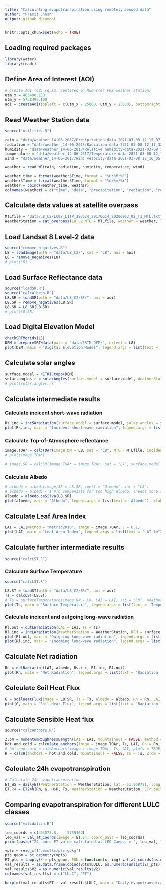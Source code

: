 ```yaml
---
title: "Calculating evapotranspiration using remotely sensed data"
author: "Pramit Ghosh"
output: github_document
---
```


```r
knitr::opts_chunk$set(echo = TRUE)
```

## Loading required packages
```r
library(water)
library(readr)
```

## Define Area of Interest (AOI)
```r
# Create AOI (625 sq.km. centered on Muenster FHZ weather station)
utm_x = 403490.150
utm_y = 5758499.100
aoi = createAoi(topleft = c(utm_x - 25000, utm_y + 25000), bottomright = c(utm_x + 25000, utm_y - 25000), EPSG = 32632)
```

## Read Weather Station data
```r
source("utilities.R")

rain = "data/weather_14-06-2017/Precipitation-data-2021-03-08 12_15_07.csv"
radiation = "data/weather_14-06-2017/Radiation-data-2021-03-08 12_17_32.csv"
humidity = "data/weather_14-06-2017/Relative humidity-data-2021-03-08 12_16_26.csv"
temperature = "data/weather_14-06-2017/Temperature-data-2021-03-08 12_15_39.csv"
wind = "data/weather_14-06-2017/Wind velocity-data-2021-03-08 12_16_05.csv"

weather = read_WS(rain, radiation, humidity, temperature, wind)

weather_time = format(weather$Time, format = "%H:%M:%S")
weather$Time = format(weather$Time, format = "%d/%m/%Y")
weather = cbind(weather_time, weather)
colnames(weather) = c("time", "date", "precipitation", "radiation", "rel_humidity", "temperature", "wind_vel")

```

## Calculate data values at satellite overpass

```r
MTLfile = "data/L8_C2/LC08_L1TP_197024_20170614_20200903_02_T1_MTL.txt"
WeatherStation = sat_overpass(L8_L2_MTL = MTLfile, weather = weather, lat = 51.968791, long = 7.59513, elev = 60, height = 2)
```

## Load Landsat 8 Level-2 data
```r
source("remove_negatives.R")
L8 = loadImage(path = "data/L8_C2/", sat = "L8", aoi = aoi)
L8 = remove_negatives(L8)
# plot(L8)
```

## Load Surface Reflectance data
```r
source("loadSR.R")
source("calcAlbedo.R")
L8.SR = loadSR(path = "data/L8_C2/SR/", aoi = aoi)
L8.SR = remove_negatives(L8.SR)
L8.SR = L8_SR(L8.SR)
# plot(L8.SR)
```

## Load Digital Elevation Model
```r
checkSRTMgrids(L8)
DEM = prepareSRTMdata(path = "data/SRTM_DEM/", extent = L8)
plot(DEM, main = "Digital Elevation Model", legend.args = list(text = 'Elevation (m)'), xlab = "Easting (m)", ylab = "Northing (m)")
```

## Calculate solar angles
```r
surface.model = METRICtopo(DEM)
solar.angles.r = solarAngles(surface.model = surface.model, WeatherStation = WeatherStation, MTLfile)
# plot(solar.angles.r)
```

## Calculate intermediate results

### Calculate incident short-wave radiation
```r
Rs.inc = incSWradiation(surface.model = surface.model, solar.angles = solar.angles.r, WeatherStation = WeatherStation)
plot(Rs.inc, main = "Incident short-wave radiation", legend.args = list(text = 'Radiation (W/m^2)'), xlab = "Easting (m)", ylab = "Northing (m)")
```

### Calculate Top-of-Atmosphere reflectance
```r
image.TOAr = calcTOAr(image.DN = L8, sat = "L8", MTL = MTLfile, incidence.rel = solar.angles.r$incidence.rel, aoi = aoi)
# plot(image.TOAr)

# image.SR = calcSR(image.TOAr = image.TOAr, sat = "L7", surface.model = surface.model, incidence.hor = solar.angles.r$incidence.hor, WeatherStation = WeatherStation)
```
### Calculate Albedo
```r
# albedo = albedo(image.SR = L8.SR, coeff = "Olmedo", sat = "L8")
# albedo = albedo - 1 #To compensate for too high albedo! (needs more investigation)
albedo = albedo.daSilva(L8.SR)
plot(albedo, main = "Albedo", legend.args = list(text = 'Albedo'), xlab = "Easting (m)", ylab = "Northing (m)")
```

## Calculate Leaf Area Index
```r
LAI = LAI(method = "metric2010", image = image.TOAr, L = 0.1)
plot(LAI, main = "Leaf Area Index", legend.args = list(text = 'LAI (m^2/m^2)'), xlab = "Easting (m)", ylab = "Northing (m)")
```

## Calculate further intermediate results
```r
source("calcLST.R")
```

### Calculate Surface Temperature
```r
source("calcLST.R")

L8.ST = loadST(path = "data/L8_C2/SR/", aoi = aoi)
Ts = calcLST(L8.ST)
# Ts = surfaceTemperature(image.DN = L8, LAI = LAI, sat = "L8", WeatherStation = WeatherStation, aoi = aoi, method = "SW")
plot(Ts, main = "Surface Temperature", legend.args = list(text = 'Temperature (K)'), xlab = "Easting (m)", ylab = "Northing (m)")
```

### Calculate incident and outgoing long-wave radiation
```r
Rl.out = outLWradiation(LAI = LAI, Ts = Ts)
Rl.inc = incLWradiation(WeatherStation = WeatherStation, DEM = surface.model$DEM, solar.angles = solar.angles.r, Ts = Ts)
plot(Rl.out, main = "Outgoing long-wave radiation", legend.args = list(text = 'Radiation (W/m^2)'), xlab = "Easting (m)", ylab = "Northing (m)")
plot(Rl.inc, main = "Incoming long-wave radiation", legend.args = list(text = 'Radiation (W/m^2)'), xlab = "Easting (m)", ylab = "Northing (m)")
```

## Calculate Net radiation
```r
Rn = netRadiation(LAI, albedo, Rs.inc, Rl.inc, Rl.out)
plot(Rn, main = "Net Radiation", legend.args = list(text = 'Radiation (W/m^2)'), xlab = "Easting (m)", ylab = "Northing (m)")
```

## Calculate Soil Heat Flux
```r
G = soilHeatFlux(image = L8.SR, Ts = Ts, albedo = albedo, Rn = Rn, LAI = LAI)
plot(G, main = "Soil Heat Flux", legend.args = list(text = 'Radiation (W/m^2)'), xlab = "Easting (m)", ylab = "Northing (m)")
```

## Calculate Sensible Heat flux
```r
source("calcAnchors.R")

Z.om = momentumRoughnessLength(LAI = LAI, mountainous = FALSE, method = "short.crops", surface.model = surface.model)
hot.and.cold = calculate_anchors(image = image.TOAr, Ts, LAI, Rn = Rn, G = G, plots = TRUE, albedo = albedo, Z.om = Z.om, n = 5, anchors.method = "flexible", WeatherStation = WeatherStation, verbose = TRUE)
# hot.and.cold = calcAnchors(image = image.TOAr, Ts, LAI, plots = TRUE, albedo = albedo, Z.om = Z.om, n = 5, anchors.method = "flexible", WeatherStation = WeatherStation, verbose = TRUE)
H = calcH(anchors = hot.and.cold, mountainous = FALSE, Ts = Ts, Z.om = Z.om, WeatherStation = WeatherStation, ETp.coef = 1.05, Z.om.ws = 0.03, DEM = DEM, Rn = Rn, G = G, verbose = TRUE)
```

## Calculate 24h evapotranspiration
```r
# Calculate 24h evapotranspiration
ET_WS = dailyET(WeatherStation = WeatherStation, lat = 51.968791, long = 7.59513, elev = 60, height = 2)
ET.24 = ET24h(Rn, G, H$H, Ts, WeatherStation = WeatherStation, ETr.daily = ET_WS)
```

## Comparing evapotranspiration for different LULC classes

```r
source("validation.R")

leo_coords = c(403873.8,	5759162)
leo_val = val_at_coords(image = ET.24, coord_pair = leo_coords)
print(paste("24 hours ET value calculated at LEO Campus = ", leo_val, " mm/d", sep = ""))

vpts = read_sf("results/pts.gpkg")
pts_geom = st_geometry(vpts)
ET_pts = lapply(X = pts_geom, FUN = function(x, img) val_at_coords(as.numeric(x), img), ET.24)
val_results = as.data.frame(cbind(vpts$LULC, as.numeric(unlist(ET_pts))))
val_results$V2 = as.numeric(val_results$V2)
colnames(val_results) = c("LULC", "ET")

boxplot(val_results$ET ~ val_results$LULC, main = "Daily evapotranspiration for different LULC classes", sub = "(20 samples per class)", xlab = "LULC class", ylab = "Evapotranspiration (mm/d)")

```


